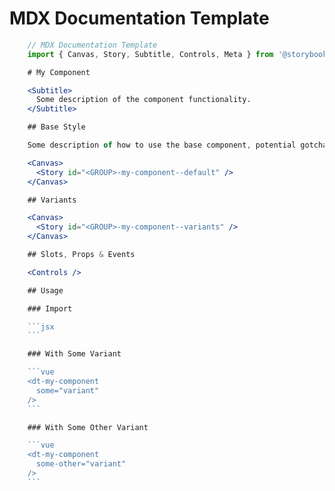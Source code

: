 
<Meta title="Docs/Templates/MDX Documentation" />

# MDX Documentation Template

```jsx
    // MDX Documentation Template
    import { Canvas, Story, Subtitle, Controls, Meta } from '@storybook/blocks';

    # My Component

    <Subtitle>
      Some description of the component functionality.
    </Subtitle>

    ## Base Style

    Some description of how to use the base component, potential gotchas and limitations.

    <Canvas>
      <Story id="<GROUP>-my-component--default" />
    </Canvas>

    ## Variants

    <Canvas>
      <Story id="<GROUP>-my-component--variants" />
    </Canvas>

    ## Slots, Props & Events

    <Controls />

    ## Usage

    ### Import

    ```jsx
    ```

    ### With Some Variant

    ```vue
    <dt-my-component
      some="variant"
    />
    ```

    ### With Some Other Variant

    ```vue
    <dt-my-component
      some-other="variant"
    />
    ```
```
